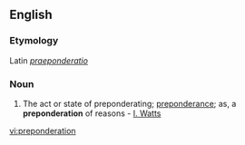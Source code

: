 ==English==

===Etymology===
Latin ''[[praeponderatio]]''
===Noun===
{{en-noun}}

#The act or state of preponderating; [[preponderance]]; as, a '''preponderation''' of reasons - [[I. Watts]]

[[vi:preponderation]]